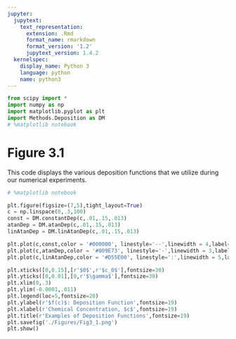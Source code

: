 ```yaml
---
jupyter:
  jupytext:
    text_representation:
      extension: .Rmd
      format_name: rmarkdown
      format_version: '1.2'
      jupytext_version: 1.4.2
  kernelspec:
    display_name: Python 3
    language: python
    name: python3
---
```


```python
from scipy import *
import numpy as np
import matplotlib.pyplot as plt
import Methods.Deposition as DM
# %matplotlib notebook
```

# Figure 3.1

This code displays the various deposition functions that we utilize during our numerical experiments. 

```python
# %matplotlib notebook

plt.figure(figsize=(7,5),tight_layout=True)
c = np.linspace(0,.3,100)
const = DM.constantDep(c,.01,.15,.013)
atanDep = DM.atanDep(c,.01,.15,.013)
linAtanDep = DM.linAtanDep(c,.01,.15,.013)

plt.plot(c,const,color = '#000000', linestyle='--',linewidth = 4,label=r'$f_1(c)$')
plt.plot(c,atanDep,color = '#009E73', linestyle='-',linewidth = 3,label=r'$f_2(c)$')
plt.plot(c,linAtanDep,color = '#D55E00', linestyle=':',linewidth = 5,label=r'$f_3(c)$')

plt.xticks([0,0.15],[r'$0$',r'$c_0$'],fontsize=30)
plt.yticks([0,0.01],[0,r'$\gamma$'],fontsize=30)
plt.xlim(0,.3)
plt.ylim(-0.0001,.011)
plt.legend(loc=5,fontsize=20)
plt.ylabel(r'$f(c)$: Deposition Function',fontsize=19)
plt.xlabel(r'Chemical Concentration, $c$',fontsize=19)
plt.title(r'Examples of Deposition Functions',fontsize=19)
plt.savefig('./Figures/Fig3_1.png')
plt.show()
```

```python

```
